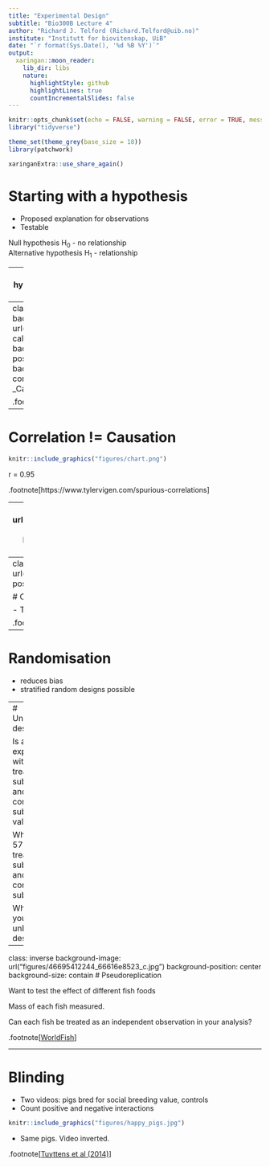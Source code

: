 ```yaml
---
title: "Experimental Design"
subtitle: "Bio300B Lecture 4"
author: "Richard J. Telford (Richard.Telford@uib.no)"
institute: "Institutt for biovitenskap, UiB"
date: "`r format(Sys.Date(), '%d %B %Y')`"
output:
  xaringan::moon_reader:
    lib_dir: libs
    nature:
      highlightStyle: github
      highlightLines: true
      countIncrementalSlides: false
---
```


<style type="text/css">
.remark-slide-content {
    font-size: 24px;
    padding: 1em 4em 1em 4em;
}
</style>

```r
knitr::opts_chunk$set(echo = FALSE, warning = FALSE, error = TRUE, message = FALSE)
library("tidyverse")

theme_set(theme_grey(base_size = 18))
library(patchwork)
```

```r
xaringanExtra::use_share_again()
```

# Starting with a hypothesis

- Proposed explanation for observations
- Testable

Null hypothesis H<sub>0</sub> - no relationship  
Alternative hypothesis H<sub>1</sub> - relationship

---
# Testing a hypothesis - types of evidence

- Experimental
- Observational

Which is better? Why are both needed?

---
class: inverse
background-image: url("figures/dead-calluna.jpg")
background-position: center
background-size: contain
# Dead _Calluna vulgaris__

.footnote[[landpress](https://www.uib.no/en/rg/EECRG/95156/landpress)]



---
# Correlation != Causation

```r
knitr::include_graphics("figures/chart.png")
```
r = 0.95

.footnote[https://www.tylervigen.com/spurious-correlations]



---
class: inverse
background-image: url("figures/EBYP1YCWkAMJXWp.jpeg")
background-position: center
background-size: contain
# Drought experiment

.footnote[[landpress](https://www.uib.no/en/rg/EECRG/95156/landpress)]


---
class: inverse
background-image: url("figures/118.jpg")
background-position: center
background-size: contain

# Controls

- Turf transplants
- Warmer/Wetter

.footnote[[Seedclim](https://audhalbritter.com/seedclim-large-scale-climate-change-experiment-in-the-western-norwegian-fjords/)]


---
# Randomisation

- reduces bias
- stratified random designs possible

---
# Unbalanced design

Is an experiment with 100 treatment subjects and 10 control subjects valid?

What about 57 treatment subjects and 53 control subjects?

Why might you get an unbalanced design

---


class: inverse
background-image: url("figures/46695412244_66616e8523_c.jpg")
background-position: center
background-size: contain
# Pseudoreplication

Want to test the effect of different fish foods

Mass of each fish measured.

Can each fish be treated as an independent observation in your analysis?

.footnote[[WorldFish](https://www.flickr.com/photos/theworldfishcenter/46695412244)]


---
# Blinding

- Two videos: pigs bred for social breeding value, controls
- Count positive and negative interactions


```r
knitr::include_graphics("figures/happy_pigs.jpg")
```

- Same pigs. Video inverted.

.footnote[[Tuyttens et al (2014)](https://doi.org/10.1016/j.anbehav.2014.02.007)]

